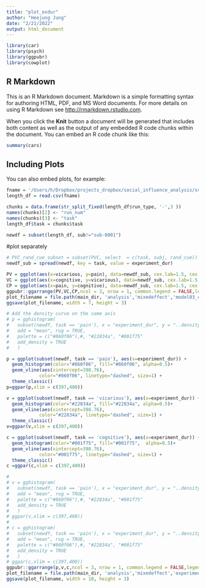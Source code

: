 ```yaml
---
title: "plot_exdur"
author: "Heejung Jung"
date: "2/21/2022"
output: html_document
---
```


```r
library(car)
library(psych)
library(ggpubr)
library(cowplot)
```

## R Markdown

This is an R Markdown document. Markdown is a simple formatting syntax for authoring HTML, PDF, and MS Word documents. For more details on using R Markdown see <http://rmarkdown.rstudio.com>.

When you click the **Knit** button a document will be generated that includes both content as well as the output of any embedded R code chunks within the document. You can embed an R code chunk like this:

```r
summary(cars)
```

## Including Plots

You can also embed plots, for example:

```r
fname = '/Users/h/Dropbox/projects_dropbox/social_influence_analysis/scripts/step00_qc/qc05_check_run_length/experiment_length.csv'
length_df = read.csv(fname)
```

```r
chunks = data.frame(str_split_fixed(length_df$run_type, '-',3 ))
names(chunks)[2] <- "run_num"
names(chunks)[3] <- "task"
length_df$task = chunks$task

newdf = subset(length_df, sub!="sub-0001")
```

#plot separately
```r
# PVC_rand_cue_subset = subset(PVC, select  = c(task, subj, rand_cue))
newdf_sub = spread(newdf, key = task, value = experiment_dur)


```
```r
PV = ggplot(aes(x=vicarious, y=pain), data=newdf_sub, cex.lab=1.5, cex.axis=2, cex.main=1.5, cex.sub=1.5) + geom_point() + theme_classic() +  theme(aspect.ratio=1) + stat_cor(p.accuracy = 0.001, r.accuracy = 0.01)
VC = ggplot(aes(x=cognitive, y=vicarious), data=newdf_sub, cex.lab=1.5, cex.axis=2, cex.main=1.5, cex.sub=1.5) + geom_point() + theme_classic() +  theme(aspect.ratio=1)+ stat_cor(p.accuracy = 0.001, r.accuracy = 0.01)
CP = ggplot(aes(x=pain, y=cognitive), data=newdf_sub, cex.lab=1.5, cex.axis=2, cex.main=1.5, cex.sub=1.5) + geom_point() + theme_classic() +  theme(aspect.ratio=1) + stat_cor(p.accuracy = 0.001, r.accuracy = 0.01)
ggpubr::ggarrange(PV,VC,CP,ncol = 3, nrow = 1, common.legend = FALSE,legend = "bottom")
plot_filename = file.path(main_dir, 'analysis','mixedeffect','model03_cue_stim_actualrating_02-2022', paste('socialinfluence_task-total_rating-',DV_KEYWORD,'_correlation-rand-cue-coef','_', as.character(Sys.Date()),'.png', sep = ""))
ggsave(plot_filename, width = 7, height = 3)
```

```r
# Add the density curve on the same axis
# p = gghistogram(
#   subset(newdf, task == 'pain'), x = "experiment_dur", y = "..density..",
#   add = "mean", rug = TRUE,
#   palette = c("#860f06"),#, "#22834a", "#001f75"
#   add_density = TRUE
#   ) 

p = ggplot(subset(newdf, task == 'pain'), aes(x=experiment_dur)) + 
  geom_histogram(color="#860f06", fill="#860f06", alpha=0.5)+ 
  geom_vline(aes(xintercept=398.76),
            color="#860f06", linetype="dashed", size=1) +
  theme_classic()
p=ggpar(p,xlim = c(397,400))

v = ggplot(subset(newdf, task == 'vicarious'), aes(x=experiment_dur)) + 
  geom_histogram(color="#22834a", fill="#22834a", alpha=0.5)+ 
  geom_vline(aes(xintercept=398.76),
            color="#22834a", linetype="dashed", size=1) +
  theme_classic()
v=ggpar(v,xlim = c(397,400))

c = ggplot(subset(newdf, task == 'cognitive'), aes(x=experiment_dur)) + 
  geom_histogram(color="#001f75", fill="#001f75",  alpha=0.5)+ 
  geom_vline(aes(xintercept=398.76),
            color="#001f75", linetype="dashed", size=1) +
  theme_classic()
c =ggpar(c,xlim = c(397,400))

# 
# v = gghistogram(
#   subset(newdf, task == 'pain'), x = "experiment_dur", y = "..density..",
#   add = "mean", rug = TRUE,
#   palette = c("#860f06"),#, "#22834a", "#001f75"
#   add_density = TRUE
#   ) 
# ggpar(v,xlim = c(397,400))
# 
# c = gghistogram(
#   subset(newdf, task == 'pain'), x = "experiment_dur", y = "..density..",
#   add = "mean", rug = TRUE,
#   palette = c("#860f06"),#, "#22834a", "#001f75"
#   add_density = TRUE
#   ) 
# ggpar(c,xlim = c(397,400))
ggpubr::ggarrange(p,v,c,ncol = 3, nrow = 1, common.legend = FALSE,legend = "bottom")
plot_filename = file.path(main_dir, 'analysis','mixedeffect','experiment_dur', paste('socialinfluence_experiment_duration.png', sep = ""))
ggsave(plot_filename, width = 10, height = 3)
```

